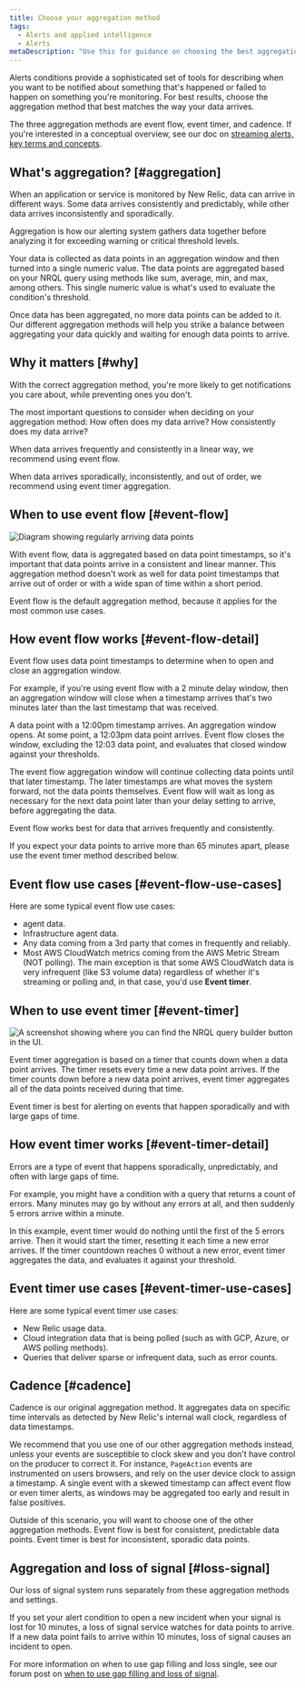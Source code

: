 ```yaml
---
title: Choose your aggregation method
tags:
  - Alerts and applied intelligence
  - Alerts
metaDescription: "Use this for guidance on choosing the best aggregation method for your alerting conditions and notification thresholds."
---
```




Alerts conditions provide a sophisticated set of tools for describing when you want to be notified about something that's happened or failed to happen on something you're monitoring. For best results, choose the aggregation method that best matches the way your data arrives.

The three aggregation methods are event flow, event timer, and cadence. If you're interested in a conceptual overview, see our doc on [streaming alerts, key terms and concepts](/docs/alerts-applied-intelligence/new-relic-alerts/alert-conditions/streaming-alerts-key-terms-concepts/).

## What's aggregation? [#aggregation]

When an application or service is monitored by New Relic, data can arrive in different ways. Some data arrives consistently and predictably, while other data arrives inconsistently and sporadically.

Aggregation is how our alerting system gathers data together before analyzing it for exceeding warning or critical threshold levels.

Your data is collected as data points in an aggregation window and then turned into a single numeric value. The data points are aggregated based on your NRQL query using methods like sum, average, min, and max, among others. This single numeric value is what's used to evaluate the condition's threshold.

Once data has been aggregated, no more data points can be added to it. Our different aggregation methods will help you strike a balance between aggregating your data quickly and waiting for enough data points to arrive.

## Why it matters [#why]

With the correct aggregation method, you're more likely to get notifications you care about, while preventing ones you don't.

The most important questions to consider when deciding on your aggregation method: How often does my data arrive? How consistently does my data arrive?

When data arrives frequently and consistently in a linear way, we recommend using event flow.

When data arrives sporadically, inconsistently, and out of order, we recommend using event timer aggregation.

## When to use event flow [#event-flow]

<img
  title="Diagram showing regularly arriving data points."
  alt="Diagram showing regularly arriving data points"
  src={accountsTimeSeriesDataPoints}
/>

With event flow, data is aggregated based on data point timestamps, so it's important that data points arrive in a consistent and linear manner. This aggregation method doesn't work as well for data point timestamps that arrive out of order or with a wide span of time within a short period.

Event flow is the default aggregation method, because it applies for the most common use cases.

## How event flow works [#event-flow-detail]

Event flow uses data point timestamps to determine when to open and close an aggregation window.

For example, if you're using event flow with a 2 minute delay window, then an aggregation window will close when a timestamp arrives that's two minutes later than the last timestamp that was received.

A data point with a 12:00pm timestamp arrives. An aggregation window opens. At some point, a 12:03pm data point arrives. Event flow closes the window, excluding the 12:03 data point, and evaluates that closed window against your thresholds.

The event flow aggregation window will continue collecting data points until that later timestamp. The later timestamps are what moves the system forward, not the data points themselves. Event flow will wait as long as necessary for the next data point later than your delay setting to arrive, before aggregating the data.

Event flow works best for data that arrives frequently and consistently.

<Callout variant="caution">
  If you expect your data points to arrive more than 65 minutes apart, please use the event timer method described below.
</Callout>

## Event flow use cases [#event-flow-use-cases]

Here are some typical event flow use cases:

* <InlinePopover type="apm" /> agent data.
* Infrastructure agent data.
* Any data coming from a 3rd party that comes in frequently and reliably.
* Most AWS CloudWatch metrics coming from the AWS Metric Stream (NOT polling). The main exception is that some AWS CloudWatch data is very infrequent (like S3 volume data) regardless of whether it's streaming or polling and, in that case, you'd use **Event timer**.

## When to use event timer [#event-timer]

<img
  title="A screenshot showing where you can find the NRQL query builder button in the UI."
  alt="A screenshot showing where you can find the NRQL query builder button in the UI."
  src={accountsSignalConsistency}
/>

Event timer aggregation is based on a timer that counts down when a data point arrives. The timer resets every time a new data point arrives. If the timer counts down before a new data point arrives, event timer aggregates all of the data points received during that time.

Event timer is best for alerting on events that happen sporadically and with large gaps of time.

## How event timer works [#event-timer-detail]

Errors are a type of event that happens sporadically, unpredictably, and often with large gaps of time.

For example, you might have a condition with a query that returns a count of errors. Many minutes may go by without any errors at all, and then suddenly 5 errors arrive within a minute.

In this example, event timer would do nothing until the first of the 5 errors arrive. Then it would start the timer, resetting it each time a new error arrives. If the timer countdown reaches 0 without a new error, event timer aggregates the data, and evaluates it against your threshold.

## Event timer use cases [#event-timer-use-cases]

Here are some typical event timer use cases:

* New Relic usage data.
* Cloud integration data that is being polled (such as with GCP, Azure, or AWS polling methods).
* Queries that deliver sparse or infrequent data, such as error counts.

## Cadence [#cadence]

Cadence is our original aggregation method. It aggregates data on specific time intervals as detected by New Relic's internal wall clock, regardless of data timestamps.

We recommend that you use one of our other aggregation methods instead, unless your events are susceptible to clock skew and you don't have control on the producer to correct it. For instance, `PageAction` events are instrumented on users browsers, and rely on the user device clock to assign a timestamp. A single event with a skewed timestamp can affect event flow or even timer alerts, as windows may be aggregated too early and result in false positives.

Outside of this scenario, you will want to choose one of the other aggregation methods. Event flow is best for consistent, predictable data points. Event timer is best for inconsistent, sporadic data points.

## Aggregation and loss of signal [#loss-signal]

Our loss of signal system runs separately from these aggregation methods and settings.

If you set your alert condition to open a new incident when your signal is lost for 10 minutes, a loss of signal service watches for data points to arrive. If a new data point fails to arrive within 10 minutes, loss of signal causes an incident to open.

For more information on when to use gap filling and loss single, see our forum post on [when to use gap filling and loss of signal](https://discuss.newrelic.com/t/relic-solution-how-can-i-figure-out-when-to-use-gap-filling-and-loss-of-signal/120401).

